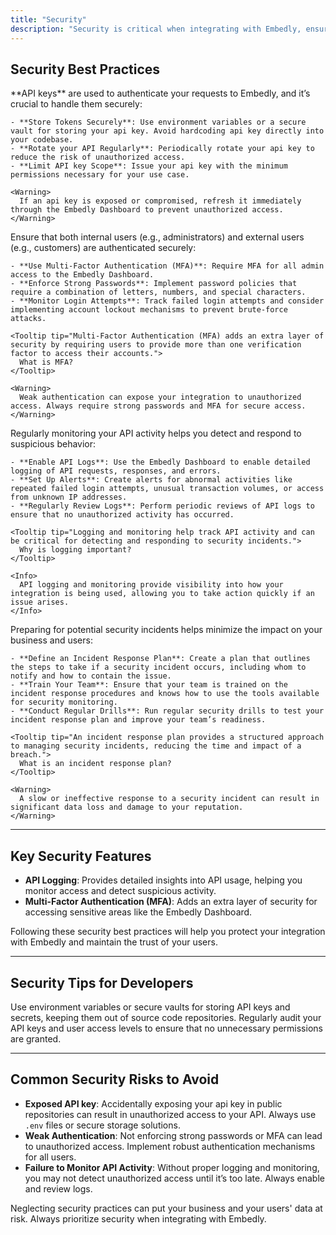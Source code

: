 ```yaml
---
title: "Security"
description: "Security is critical when integrating with Embedly, ensuring that your data and the data of your users are protected at every step. Follow these security guidelines and best practices to safeguard your integration and maintain a secure connection with Embedly."
---
```


## Security Best Practices

<Steps>

  <Step title="1. Secure API Key Management">
    **API keys** are used to authenticate your requests to Embedly, and it’s crucial to handle them securely:

    - **Store Tokens Securely**: Use environment variables or a secure vault for storing your api key. Avoid hardcoding api key directly into your codebase.
    - **Rotate your API Regularly**: Periodically rotate your api key to reduce the risk of unauthorized access.
    - **Limit API key Scope**: Issue your api key with the minimum permissions necessary for your use case.

    <Warning>
      If an api key is exposed or compromised, refresh it immediately through the Embedly Dashboard to prevent unauthorized access.
    </Warning>

  </Step>

  <Step title="2. Implement Strong User Authentication">
    Ensure that both internal users (e.g., administrators) and external users (e.g., customers) are authenticated securely:

    - **Use Multi-Factor Authentication (MFA)**: Require MFA for all admin access to the Embedly Dashboard.
    - **Enforce Strong Passwords**: Implement password policies that require a combination of letters, numbers, and special characters.
    - **Monitor Login Attempts**: Track failed login attempts and consider implementing account lockout mechanisms to prevent brute-force attacks.

    <Tooltip tip="Multi-Factor Authentication (MFA) adds an extra layer of security by requiring users to provide more than one verification factor to access their accounts.">
      What is MFA?
    </Tooltip>

    <Warning>
      Weak authentication can expose your integration to unauthorized access. Always require strong passwords and MFA for secure access.
    </Warning>

  </Step>

  <Step title="3. Monitor and Log API Activity">
    Regularly monitoring your API activity helps you detect and respond to suspicious behavior:

    - **Enable API Logs**: Use the Embedly Dashboard to enable detailed logging of API requests, responses, and errors.
    - **Set Up Alerts**: Create alerts for abnormal activities like repeated failed login attempts, unusual transaction volumes, or access from unknown IP addresses.
    - **Regularly Review Logs**: Perform periodic reviews of API logs to ensure that no unauthorized activity has occurred.

    <Tooltip tip="Logging and monitoring help track API activity and can be critical for detecting and responding to security incidents.">
      Why is logging important?
    </Tooltip>

    <Info>
      API logging and monitoring provide visibility into how your integration is being used, allowing you to take action quickly if an issue arises.
    </Info>

  </Step>

  <Step title="4. Implement Incident Response Procedures">
    Preparing for potential security incidents helps minimize the impact on your business and users:

    - **Define an Incident Response Plan**: Create a plan that outlines the steps to take if a security incident occurs, including whom to notify and how to contain the issue.
    - **Train Your Team**: Ensure that your team is trained on the incident response procedures and knows how to use the tools available for security monitoring.
    - **Conduct Regular Drills**: Run regular security drills to test your incident response plan and improve your team’s readiness.

    <Tooltip tip="An incident response plan provides a structured approach to managing security incidents, reducing the time and impact of a breach.">
      What is an incident response plan?
    </Tooltip>

    <Warning>
      A slow or ineffective response to a security incident can result in significant data loss and damage to your reputation.
    </Warning>

  </Step>

</Steps>

---

## Key Security Features

- **API Logging**: Provides detailed insights into API usage, helping you monitor access and detect suspicious activity.
- **Multi-Factor Authentication (MFA)**: Adds an extra layer of security for accessing sensitive areas like the Embedly Dashboard.

<Check>
	Following these security best practices will help you protect your integration
	with Embedly and maintain the trust of your users.
</Check>

---

## Security Tips for Developers

<Tip>
	Use environment variables or secure vaults for storing API keys and secrets,
	keeping them out of source code repositories.
</Tip>

<Tip>
	Regularly audit your API keys and user access levels to ensure that no
	unnecessary permissions are granted.
</Tip>

---

## Common Security Risks to Avoid

- **Exposed API key**: Accidentally exposing your api key in public repositories can result in unauthorized access to your API. Always use `.env` files or secure storage solutions.
- **Weak Authentication**: Not enforcing strong passwords or MFA can lead to unauthorized access. Implement robust authentication mechanisms for all users.
- **Failure to Monitor API Activity**: Without proper logging and monitoring, you may not detect unauthorized access until it’s too late. Always enable and review logs.

<Warning>
	Neglecting security practices can put your business and your users' data at
	risk. Always prioritize security when integrating with Embedly.
</Warning>
